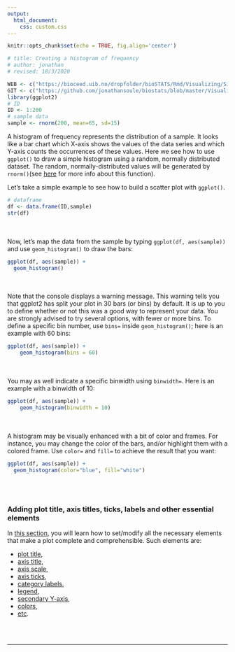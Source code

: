 ```yaml
---
output:
  html_document:
    css: custom.css
--- 
```


```r
knitr::opts_chunk$set(echo = TRUE, fig.align='center')

# title: Creating a histogram of frequency
# author: jonathan
# revised: 18/3/2020 

WEB <- c("https://bioceed.uib.no/dropfolder/bioSTATS/Rmd/Visualizing/Simple/histogram.html")
GIT <- c("https://github.com/jonathansoule/biostats/blob/master/Visualizing/Simple/histogram.Rmd")
library(ggplot2)
# ID
ID <- 1:200
# sample data
sample <- rnorm(200, mean=65, sd=15)
```
A histogram of frequency represents the distribution of a sample. It looks like a bar chart which X-axis shows the values of the data series and which Y-axis counts the occurrences of these values. Here we see how to use `ggplot()` to draw a simple histogram using a random, normally distributed dataset. The random, normally-distributed values will be generated by `rnorm()`(see [here](https://biostats.w.uib.no/4-generating-random-series/){target="_blank"} for more info about this function).

Let's take a simple example to see how to build a scatter plot with `ggplot()`.
```r
# dataframe
df <- data.frame(ID,sample)
str(df)
```
<br/><br/>
Now, let's map the data from the sample by typing `ggplot(df, aes(sample))` and use `geom_histogram()` to draw the bars:
```r
ggplot(df, aes(sample)) + 
  geom_histogram()
```
<br/><br/>
Note that the console displays a warning message. This warning tells you that ggplot2 has split your plot in 30 bars (or bins) by default. It is up to you to define whether or not this was a good way to represent your data. You are strongly advised to try several options, with fewer or more bins. To define a specific bin number, use `bins=` inside `geom_histogram()`; here is an example with 60 bins:

```r
ggplot(df, aes(sample)) + 
    geom_histogram(bins = 60)
```
<br/><br/>
You may as well indicate a specific binwidth using `binwidth=`. Here is an example with a binwidth of 10:
```r
ggplot(df, aes(sample)) + 
    geom_histogram(binwidth = 10)
```
<br/><br/>
A histogram may be visually enhanced with a bit of color and frames. For instance, you may change the color of the bars, and/or highlight them with a colored frame. Use `color=` and `fill=` to achieve the result that you want:
```r
ggplot(df, aes(sample)) + 
  geom_histogram(color="blue", fill="white")
```
<br/><br/>

### Adding plot title, axis titles, ticks, labels and other essential elements

In [this section](https://biostats.w.uib.no/topics/data-visualization-with-ggplot2/essential-elements/){target="_blank"}, you will learn how to set/modify all the necessary elements that make a plot complete and comprehensible. Such elements are:

+ [plot title](https://biostats.w.uib.no/title/){target="_blank"}, 
+ [axis title](https://biostats.w.uib.no/axis-titles/){target="_blank"},
+ [axis scale](https://biostats.w.uib.no/axis-scale/){target="_blank"},
+ [axis ticks](https://biostats.w.uib.no/axis-ticks/){target="_blank"},
+ [category labels](https://biostats.w.uib.no/category-labels/){target="_blank"},
+ [legend](https://biostats.w.uib.no/legend/){target="_blank"},
+ [secondary Y-axis](https://biostats.w.uib.no/secondary-y-axis/){target="_blank"},
+ [colors](https://biostats.w.uib.no/choosing-colors-for-your-plot/){target="_blank"},
+ [etc](https://biostats.w.uib.no/topics/data-visualization-with-ggplot2/essential-elements/){target="_blank"}.

<br/><br/>

***
<!-- UNCOMMENT TO ACTIVATE
Get the Rmarkdown file corresponding to this page on [GitHub](`r GIT`){target="_blank"}.
-->
